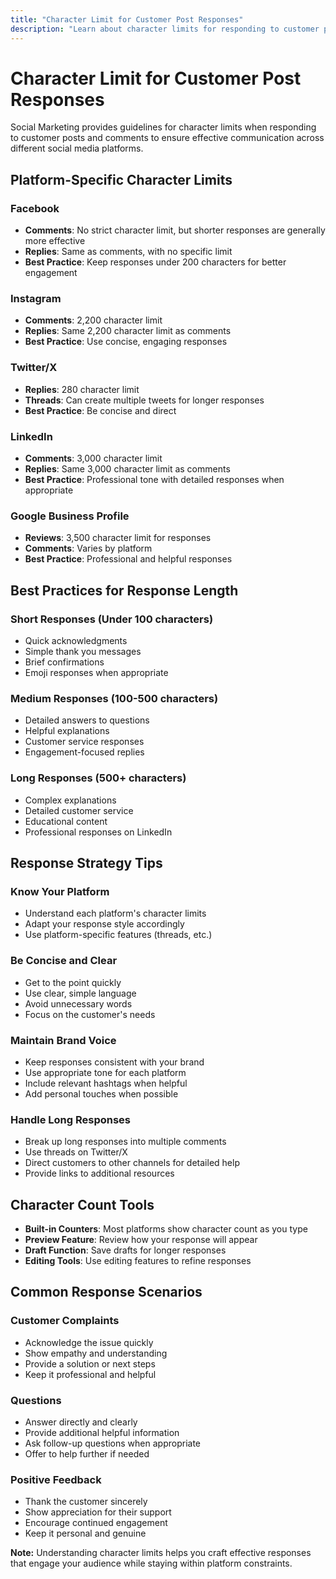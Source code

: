 ```yaml
---
title: "Character Limit for Customer Post Responses"
description: "Learn about character limits for responding to customer posts in Social Marketing"
---
```


# Character Limit for Customer Post Responses

Social Marketing provides guidelines for character limits when responding to customer posts and comments to ensure effective communication across different social media platforms.

## Platform-Specific Character Limits

### Facebook
- **Comments**: No strict character limit, but shorter responses are generally more effective
- **Replies**: Same as comments, with no specific limit
- **Best Practice**: Keep responses under 200 characters for better engagement

### Instagram
- **Comments**: 2,200 character limit
- **Replies**: Same 2,200 character limit as comments
- **Best Practice**: Use concise, engaging responses

### Twitter/X
- **Replies**: 280 character limit
- **Threads**: Can create multiple tweets for longer responses
- **Best Practice**: Be concise and direct

### LinkedIn
- **Comments**: 3,000 character limit
- **Replies**: Same 3,000 character limit as comments
- **Best Practice**: Professional tone with detailed responses when appropriate

### Google Business Profile
- **Reviews**: 3,500 character limit for responses
- **Comments**: Varies by platform
- **Best Practice**: Professional and helpful responses

## Best Practices for Response Length

### Short Responses (Under 100 characters)
- Quick acknowledgments
- Simple thank you messages
- Brief confirmations
- Emoji responses when appropriate

### Medium Responses (100-500 characters)
- Detailed answers to questions
- Helpful explanations
- Customer service responses
- Engagement-focused replies

### Long Responses (500+ characters)
- Complex explanations
- Detailed customer service
- Educational content
- Professional responses on LinkedIn

## Response Strategy Tips

### Know Your Platform
- Understand each platform's character limits
- Adapt your response style accordingly
- Use platform-specific features (threads, etc.)

### Be Concise and Clear
- Get to the point quickly
- Use clear, simple language
- Avoid unnecessary words
- Focus on the customer's needs

### Maintain Brand Voice
- Keep responses consistent with your brand
- Use appropriate tone for each platform
- Include relevant hashtags when helpful
- Add personal touches when possible

### Handle Long Responses
- Break up long responses into multiple comments
- Use threads on Twitter/X
- Direct customers to other channels for detailed help
- Provide links to additional resources

## Character Count Tools

- **Built-in Counters**: Most platforms show character count as you type
- **Preview Feature**: Review how your response will appear
- **Draft Function**: Save drafts for longer responses
- **Editing Tools**: Use editing features to refine responses

## Common Response Scenarios

### Customer Complaints
- Acknowledge the issue quickly
- Show empathy and understanding
- Provide a solution or next steps
- Keep it professional and helpful

### Questions
- Answer directly and clearly
- Provide additional helpful information
- Ask follow-up questions when appropriate
- Offer to help further if needed

### Positive Feedback
- Thank the customer sincerely
- Show appreciation for their support
- Encourage continued engagement
- Keep it personal and genuine

**Note:** Understanding character limits helps you craft effective responses that engage your audience while staying within platform constraints.